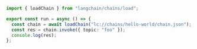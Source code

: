 ```typescript
import { loadChain } from "langchain/chains/load";

export const run = async () => {
  const chain = await loadChain("lc://chains/hello-world/chain.json");
  const res = chain.invoke({ topic: "foo" });
  console.log(res);
};
```